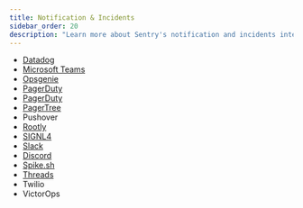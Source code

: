 ```yaml
---
title: Notification & Incidents
sidebar_order: 20
description: "Learn more about Sentry's notification and incidents integrations."
---
```


- [Datadog](https://docs.datadoghq.com/integrations/sentry/)
- [Microsoft Teams](/organization/integrations/notification-incidents/msteams/)
- [Opsgenie](/organization/integrations/notification-incidents/opsgenie/)
- [PagerDuty](/organization/integrations/notification-incidents/pagerduty/)
- [PagerDuty](/organization/integrations/notification-incidents/pagerduty/)
- [PagerTree](/organization/integrations/notification-incidents/pagertree/)
- Pushover
- [Rootly](/organization/integrations/notification-incidents/rootly/)
- [SIGNL4](/organization/integrations/notification-incidents/signl4/)
- [Slack](/organization/integrations/notification-incidents/slack/)
- [Discord](/organization/integrations/notification-incidents/discord/)
- [Spike.sh](/organization/integrations/notification-incidents/spikesh/)
- [Threads](/organization/integrations/notification-incidents/threads/)
- Twilio
- VictorOps
